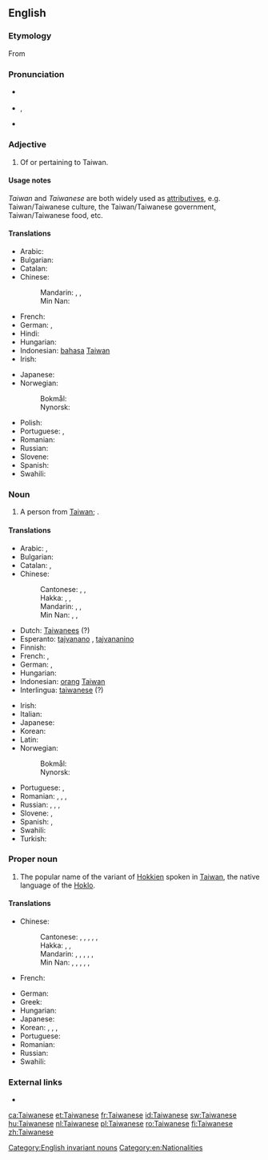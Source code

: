 ==English==

===Etymology===
From {{suffix|Taiwan|ese|lang=en}}

===Pronunciation===
* {{a|UK}} {{IPA|/taɪwəˈniːz/|lang=en}}
* {{a|US}} {{enPR|tī'wä-nēzʹ}}, {{IPA|/ˌtaɪwɑˈniːz/|lang=en}}
* {{rhymes|iːz|lang=en}}

===Adjective===
{{en-adj}}

# Of or pertaining to Taiwan.

====Usage notes====
''Taiwan'' and ''Taiwanese'' are both widely used as [[attributives]], e.g. Taiwan/Taiwanese culture, the Taiwan/Taiwanese government, Taiwan/Taiwanese food, etc.

====Translations====
{{trans-top|relating to Taiwan}}
* Arabic: {{t|ar|تَايْوَانِيّ|tr=taywāniyy}}
* Bulgarian: {{t|bg|тайва́нски}}
* Catalan: {{t|ca|taiwanès}}
* Chinese:
*: Mandarin: {{t+|cmn|臺灣|alt=臺灣的|sc=Hani}}, {{t+|cmn|台灣|alt=台灣的|sc=Hani}}, {{t+|cmn|台湾|alt=台湾的|tr=Táiwān de|sc=Hani}}
*: Min Nan: {{t+|nan|臺灣|alt=臺灣ê|tr=Tâi-ôan--ê|sc=Hans}}
* French: {{t+|fr|taïwanais}}
* German: {{t|de|taiwanisch}}, {{t+|de|Taiwan|alt=Taiwan-}}
* Hindi: {{t|hi|ताइवानी|tr=tā'ivānī}}
* Hungarian: {{t+|hu|tajvani}}
* Indonesian: [[bahasa]] [[Taiwan]]
* Irish: {{t|ga|Téavánach}}
{{trans-mid}}
* Japanese: {{t+|ja|台湾|alt=台湾の|tr=たいわんの, Taiwan no}}
* Norwegian:
*: Bokmål: {{t+|nb|taiwansk}}
*: Nynorsk: {{t+|nn|taiwansk}}
* Polish: {{t+|pl|tajwański}}
* Portuguese: {{t+|pt|taiwanês}}, {{t|pt|taiuanês}}
* Romanian: {{t|ro|taiwanez}}
* Russian: {{t+|ru|тайва́ньский}}
* Slovene: {{t|sl|tájvanski}}
* Spanish: {{t+|es|taiwanés}}
* Swahili: {{t|sw|Kitaiwani}}
{{trans-bottom}}

===Noun===
{{en-noun|Taiwanese}}

# A person from [[Taiwan]]; {{non-gloss definition|usually plural}}.

====Translations====
{{trans-top|person from Taiwan}}
* Arabic: {{t|ar|تَايْوَانِيّ|m|tr=taywāniyy}}, {{t|ar|تَايْوَانِيَّة|f|tr=taywāniyya}}
* Bulgarian: {{t|bg|тайва́нец|m}}
* Catalan: {{t|ca|taiwanès|m}}, {{t|ca|taiwanesa|f}}
* Chinese:
*: Cantonese: {{t|yue|臺灣人|sc=Hani}}, {{t|yue|台灣人|sc=Hani}}, {{t|yue|台湾人|tr=toi4 waan1 jan4|sc=Hani}}
*: Hakka: {{t|hak|臺灣人|sc=Hani}}, {{t|hak|台灣人|sc=Hani}}, {{t|hak|台湾人|tr=Thòi-vàn-ngìn|sc=Hani}}
*: Mandarin: {{t+|cmn|臺灣人|sc=Hani}}, {{t+|cmn|台灣人|sc=Hani}}, {{t+|cmn|台湾人|tr=Táiwān-rén|sc=Hani}}
*: Min Nan: {{t+|nan|臺灣人|sc=Hani}}, {{t+|nan|台灣人|sc=Hani}}, {{t|nan|台湾人|tr=Tâi-ôan-lâng|sc=Hani}}
* Dutch: [[Taiwanees]] {{g|m|f}} (?)
* Esperanto: [[tajvanano]] {{qualifier|man or woman}}, [[tajvananino]] {{qualifier|woman}}
* Finnish: {{t|fi|taiwanilainen}}
* French: {{t+|fr|Taïwanais|m}}, {{t+|fr|Taïwanaise|f}}
* German: {{t|de|Taiwaner|m}}, {{t|de|Taiwanerin|f}}
* Hungarian: {{t+|hu|tajvani}}
* Indonesian: [[orang]] [[Taiwan]]
* Interlingua: [[taiwanese]] (?)
{{trans-mid}}
* Irish: {{t|ga|Téavánach|m}}
* Italian: {{t+|it|taiwanese|m|f}}
* Japanese: {{t+|ja|台湾人|tr=たいわんじん, Taiwanjin}}
* Korean: {{t|ko|대만사람|tr=Daeman saram|sc=Hang}}
* Latin: {{t|la|taiwanensis}}
* Norwegian:
*: Bokmål: {{t+|nb|taiwaner|m}}
*: Nynorsk: {{t+|nn|taiwanar|m}}
* Portuguese: {{t+|pt|taiwanês|m}}, {{t|pt|taiwanesa|f}}
* Romanian: {{t|ro|taiwanez|m}}, {{t|ro|taiwaneză|f}}, {{t|ro|taiwanezi|p}}, {{t|ro|taiwaneze|f-p}}
* Russian: {{t+|ru|тайва́нец|m}}, {{t|ru|[[жи́тельница]] [[Тайвань|Тайва́ня]]|f}}, {{t|ru|тайва́нька|f}} {{qualifier|colloquial}}, {{t|ru|тайва́нка|f}} {{qualifier|colloquial}}
* Slovene: {{t|sl|Tájvanec|m}}, {{t|sl|Tájvanka|f}}
* Spanish: {{t+|es|taiwanés|m}}, {{t|es|taiwanesa|f}}
* Swahili: {{t+|sw|Mtaiwani}}
* Turkish: {{t+|tr|Tayvanlı}}
{{trans-bottom}}

===Proper noun===
{{wikipedia}}
{{en-proper noun}}

# The popular name of the variant of [[Hokkien]] spoken in [[Taiwan]], the native language of the [[Hoklo]].

====Translations====
{{trans-top|language}}
* Chinese:
*: Cantonese: {{t|yue|台灣話|sc=Hani}}, {{t|yue|臺灣話|sc=Hani}}, {{t|yue|台湾话|tr=toi4 waan1 waa6-2|sc=Hani}}, {{t|yue|台語|sc=Hani}}, {{t|yue|臺語|sc=Hani}}, {{t|yue|台语|tr=toi4 jyu5|sc=Hani}}
*: Hakka: {{t|hak|台灣話|sc=Hani}}, {{t|hak|臺灣話|sc=Hani}}, {{t|hak|台湾话|tr=Thòi-vàn-fa|sc=Hani}}
*: Mandarin: {{t+|cmn|台灣話|sc=Hani}}, {{t+|cmn|臺灣話|sc=Hani}}, {{t|cmn|台湾话|tr=Táiwānhuà|sc=Hani}}, {{t+|cmn|台語|sc=Hani}}, {{t+|cmn|臺語|sc=Hani}}, {{t+|cmn|台语|tr=Táiyǔ|sc=Hani}}
*: Min Nan: {{t+|nan|臺語|sc=Hans}}, {{t+|nan|台語|sc=Hans}}, {{t|nan|台语|tr=Tâi-gí, Tâi-gú|sc=Hans}}, {{t|nan|台灣話|sc=Hani}}, {{t+|nan|臺灣話|sc=Hani}}, {{t|nan|台湾话|tr=Tâi-oân-ōe|sc=Hani}}
* French: {{t+|fr|taïwanais|m}}
{{trans-mid}}
* German: {{t+|de|Taiwanisch|n}}
* Greek: {{t|el|ταϊβανικά|n-p}}
* Hungarian: {{t+|hu|tajvani}}
* Japanese: {{t+|ja|台湾語|tr=たいわんご, Taiwan-go}}
* Korean: {{t|ko|대만어|tr=Daeman-eo|sc=Hang}}, {{t|ko|臺灣語|sc=Hani}}, {{t|ko|태어|tr=Tae-eo|sc=Hang}}, {{t|ko|台語|sc=Hani}}
* Portuguese: {{t+|pt|taiwanês|m}}
* Romanian: {{t|ro|taiwaneză|f}}
* Russian: {{t+|ru|тайва́ньский|m}} {{qualifier|язы́к, диале́кт}}
* Swahili: {{t|sw|Kitaiwani}}
{{trans-bottom}}

===External links===
* {{ethnologue|code=nan}}

[[Category:English invariant nouns]]
[[Category:en:Nationalities]]

[[ca:Taiwanese]]
[[et:Taiwanese]]
[[fr:Taiwanese]]
[[id:Taiwanese]]
[[sw:Taiwanese]]
[[hu:Taiwanese]]
[[nl:Taiwanese]]
[[pl:Taiwanese]]
[[ro:Taiwanese]]
[[fi:Taiwanese]]
[[zh:Taiwanese]]